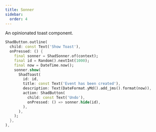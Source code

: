 ```yaml
---
title: Sonner
sidebar:
  order: 4
---
```



An opinionated toast component.

<Preview src="sonner" minHeight="500px">

```dart
ShadButton.outline(
  child: const Text('Show Toast'),
  onPressed: () {
    final sonner = ShadSonner.of(context);
    final id = Random().nextInt(1000);
    final now = DateTime.now();
    sonner.show(
      ShadToast(
        id: id,
        title: const Text('Event has been created'),
        description: Text(DateFormat.yMd().add_jms().format(now)),
        action: ShadButton(
          child: const Text('Undo'),
          onPressed: () => sonner.hide(id),
        ),
      ),
    );
  },
),
```

</Preview>
